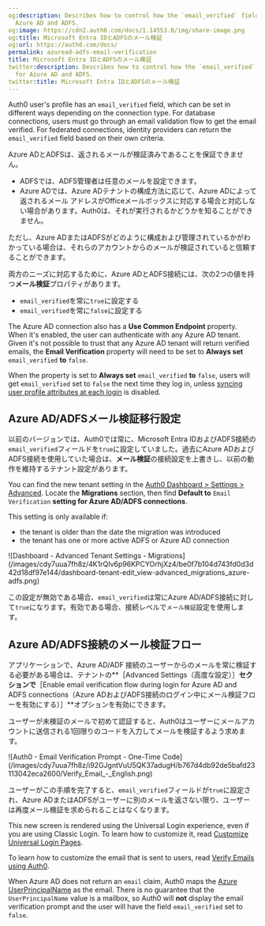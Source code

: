 ```yaml
---
og:description: Describes how to control how the `email_verified` field is set for
  Azure AD and ADFS.
og:image: https://cdn2.auth0.com/docs/1.14553.0/img/share-image.png
og:title: Microsoft Entra IDとADFSのメール検証
og:url: https://auth0.com/docs/
permalink: azuread-adfs-email-verification
title: Microsoft Entra IDとADFSのメール検証
twitter:description: Describes how to control how the `email_verified` field is set
  for Azure AD and ADFS.
twitter:title: Microsoft Entra IDとADFSのメール検証
---
```


Auth0 user's profile has an `email_verified` field, which can be set in different ways depending on the connection type. For database connections, users must go through an email validation flow to get the email verified. For federated connections, <Tooltip tip="Identity Provider (IdP): Service that stores and manages digital identities." cta="View Glossary" href="/docs/glossary?term=identity+providers">identity providers</Tooltip> can return the `email_verified` field based on their own criteria.

Azure ADとADFSは、返されるメールが検証済みであることを保証できません。

* ADFSでは、ADFS管理者は任意のメールを設定できます。
* Azure ADでは、Azure ADテナントの構成方法に応じて、Azure ADによって返されるメール アドレスがOfficeメールボックスに対応する場合と対応しない場合があります。Auth0は、それが実行されるかどうかを知ることができません。

ただし、Azure ADまたはADFSがどのように構成および管理されているかがわかっている場合は、それらのアカウントからのメールが検証されていると信頼することができます。

両方のニーズに対応するために、Azure ADとADFS接続には、次の2つの値を持つ**メール検証**プロパティがあります。

* `email_verified`を常に`true`に設定する
* `email_verified`を常に`false`に設定する

The Azure AD connection also has a **Use Common Endpoint** property. When it's enabled, the user can authenticate with any Azure AD tenant. Given it's not possible to trust that any Azure AD tenant will return verified emails, the **Email Verification** property will need to be set to **Always set** `email_verified` **to** `false`.

When the property is set to **Always set** `email_verified` **to** `false`, users will get `email_verified` set to `false` the next time they log in, unless [syncing user profile attributes at each login](/docs/manage-users/user-accounts/user-profiles/configure-connection-sync-with-auth0) is disabled.

## Azure AD/ADFSメール検証移行設定

以前のバージョンでは、Auth0では常に、Microsoft Entra IDおよびADFS接続の`email_verified`フィールドを`true`に設定していました。過去にAzure ADおよびADFS接続を使用していた場合は、**メール検証**の接続設定を上書きし、以前の動作を維持するテナント設定があります。

You can find the new tenant setting in the [Auth0 Dashboard > Settings > Advanced](https://manage.auth0.com/#/tenant/advanced). Locate the **Migrations** section, then find **Default to** `Email Verification` **setting for Azure AD/ADFS connections**.

<Callout icon="file-lines" color="#0EA5E9" iconType="regular">

This setting is only available if:

* the tenant is older than the date the migration was introduced
* the tenant has one or more active ADFS or Azure AD connection

</Callout>

<Frame>![Dashboard - Advanced Tenant Settings - Migrations](/images/cdy7uua7fh8z/4K1rQIv6p96KPCYOrhjXz4/be0f7b104d743fd0d3d42d18df97e144/dashboard-tenant-edit_view-advanced_migrations_azure-adfs.png)</Frame>

この設定が無効である場合、`email_verified`は常にAzure AD/ADFS接続に対して`true`になります。有効である場合、接続レベルで`メール検証`設定を使用します。

## Azure AD/ADFS接続のメール検証フロー

アプリケーションで、Azure AD/ADF 接続のユーザーからのメールを常に検証する必要がある場合は、テナントの**［Advanced Settings（高度な設定）］**セクションで**［Enable email verification flow during login for Azure AD and ADFS connections（Azure ADおよびADFS接続のログイン中にメール検証フローを有効にする）］**オプションを有効にできます。

ユーザーが未検証のメールで初めて認証すると、Auth0はユーザーにメールアカウントに送信される1回限りのコードを入力してメールを検証するよう求めます。

<Frame>![Auth0 - Email Verification Prompt - One-Time Code](/images/cdy7uua7fh8z/i92GJgntVuU5QK37adugH/b767d4db92de5bafd23113042eca2600/Verify_Email_-_English.png)</Frame>

ユーザーがこの手順を完了すると、`email_verified`フィールドが`true`に設定され、Azure ADまたはADFSがユーザーに別のメールを返さない限り、ユーザーは再度メール検証を求められることはなくなります。

This new screen is rendered using the <Tooltip tip="Universal Login: Your application redirects to Universal Login, hosted on Auth0's Authorization Server, to verify a user's identity." cta="View Glossary" href="/docs/glossary?term=Universal+Login">Universal Login</Tooltip> experience, even if you are using Classic Login. To learn how to customize it, read [Customize Universal Login Pages](/docs/customize/login-pages/universal-login/customize-templates).

To learn how to customize the email that is sent to users, read [Verify Emails using Auth0](/docs/manage-users/user-accounts/verify-emails).

<Warning>

When Azure AD does not return an `email` claim, Auth0 maps the [Azure UserPrincipalName](https://docs.microsoft.com/en-us/azure/active-directory/hybrid/plan-connect-userprincipalname) as the email. There is no guarantee that the `UserPrincipalName` value is a mailbox, so Auth0 will **not** display the email verification prompt and the user will have the field `email_verified` set to `false`.

</Warning>